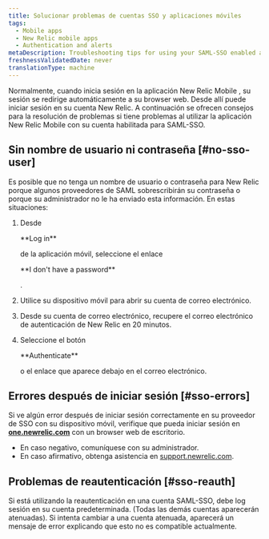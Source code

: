 ```yaml
---
title: Solucionar problemas de cuentas SSO y aplicaciones móviles
tags:
  - Mobile apps
  - New Relic mobile apps
  - Authentication and alerts
metaDescription: Troubleshooting tips for using your SAML-SSO enabled account with the New Relic mobile app.
freshnessValidatedDate: never
translationType: machine
---
```


Normalmente, cuando inicia sesión en la aplicación New Relic Mobile , su sesión se redirige automáticamente a su browser web. Desde allí puede iniciar sesión en su cuenta New Relic. A continuación se ofrecen consejos para la resolución de problemas si tiene problemas al utilizar la aplicación New Relic Mobile con su cuenta habilitada para SAML-SSO.

## Sin nombre de usuario ni contraseña [#no-sso-user]

Es posible que no tenga un nombre de usuario o contraseña para New Relic porque algunos proveedores de SAML sobrescribirán su contraseña o porque su administrador no le ha enviado esta información. En estas situaciones:

1. Desde

   <DNT>
     **Log in**
   </DNT>

   de la aplicación móvil, seleccione el enlace

   <DNT>
     **I don't have a password**
   </DNT>

   .

2. Utilice su dispositivo móvil para abrir su cuenta de correo electrónico.

3. Desde su cuenta de correo electrónico, recupere el correo electrónico de autenticación de New Relic en 20 minutos.

4. Seleccione el botón

   <DNT>
     **Authenticate**
   </DNT>

   o el enlace que aparece debajo en el correo electrónico.

## Errores después de iniciar sesión [#sso-errors]

Si ve algún error después de iniciar sesión correctamente en su proveedor de SSO con su dispositivo móvil, verifique que pueda iniciar sesión en <DNT>**[one.newrelic.com](https://one.newrelic.com/all-capabilities)**</DNT> con un browser web de escritorio.

* En caso negativo, comuníquese con su administrador.
* En caso afirmativo, obtenga asistencia en [support.newrelic.com](https://support.newrelic.com).

## Problemas de reautenticación [#sso-reauth]

Si está utilizando la reautenticación en una cuenta SAML-SSO, debe log sesión en su cuenta predeterminada. (Todas las demás cuentas aparecerán atenuadas). Si intenta cambiar a una cuenta atenuada, aparecerá un mensaje de error explicando que esto no es compatible actualmente.
